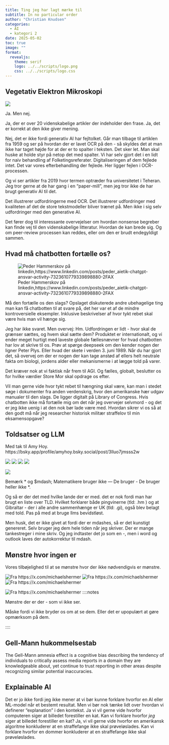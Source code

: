```yaml
---
title: Ting jeg har lagt mærke til
subtitle: In no particular order
author: "Christian Knudsen"
categories:
  - AI
  - kategori 2
date: 2025-05-02
toc: true
image: ""
format:
  revealjs:
    theme: serif
    logo: ../../scripts/logo.png
    css: ../../scripts/logo.css
---
```


## Vegetativ Elektron Mikroskopi

![](vegetative-em.jpg)

::::notes
Ja. Men nej. 

Ja, der er over 20 videnskabelige artikler der indeholder den frase.
Ja, det er korrekt at den ikke giver mening.

Nej, det er ikke fordi generativ AI har fejltolket. Går man tilbage til artiklen
fra 1959 og ser på hvordan der er lavet OCR på den - så skyldes det at man 
ikke har taget højde for at der er to spalter i teksten. Det sker let. Man skal
huske at holde styr på netop det med spalter. Vi har selv gjort det i en lidt
for naiv behandling af Folketingsreferater. Digitaliseringen af dem fejlede intet.
Det var vores efterbehandling der fejlede. Her ligger fejlen i OCR-processen.

Og vi ser artikler fra 2019 hvor termen optræder fra universitetet i Teheran. 
Jeg tror gerne at de har gang i en "paper-mill", men jeg tror ikke de har
brugt generativ AI til det.

Det illustrerer udfordringerne med OCR. Det illustrerer udfordringer med kvaliteten
af det de store tekstmodeller bliver trænet på. Men ikke i sig selv udfordringer
med den generative AI.

Det fører dog til interessante overvejelser om hvordan nonsense begreber
kan finde vej til den videnskabelige litteratur. Hvordan de kan brede sig. Og
om peer-review processen kan reddes, eller om den er brudt endegyldigt sammen.

::::

## Hvad må chatbotten fortælle os?

![Peder Hammerskov på linkedin,https://www.linkedin.com/posts/peder_aietik-chatgpt-ansvar-activity-7323610779339898880-2FAX](farligviden.jpg)

:::: notes
Må den fortælle os den slags? Opslaget diskuterede andre ubehagelige ting man
kan få chatbotten til at svare på, det her var et af de mindre kontroversielle
eksempler. Inklusive beskrivelser af hvor tykt rebet skal være hvis man vil 
hænge sig.

Jeg har ikke svaret. Men overvej:
Hm. Udfordringen er lidt - hvor skal de grænser sættes, og hvem skal sætte dem? Produktet er internationalt, og vi ender meget hurtigt med laveste globale fællesnævner for hvad chatbotten har lov at skrive til os. Prøv at spørge deepseek om den kender nogen der ligner Peter Plys. Eller hvad der skete i verden 3. juni 1989. 
Når du har gjort det, så overvej om der er nogen der kan tage anstød af ellers helt neutrale fakta om biologi, jordens alder eller mekanismerne i at lægge told på varer.

Det kræver nok at vi faktisk når frem til AGI. Og fælles, globalt, beslutter os for hvilke værdier Store Mor skal opdrage os efter.

Vil man gerne vide hvor tykt rebet til hængning skal være, kan man i stedet søge i dokumenter fra anden verdenskrig, hvor den amerikanske hær udgav manualer til den slags. De ligger digitalt på Library of Congress. Hvis chatbotten ikke må fortælle mig om det når jeg overvejer selvmord - og det er jeg ikke uenig i at den nok bør lade være med. Hvordan sikrer vi os så at den godt må når jeg researcher historisk militær straffelov til min eksamensopgave?
::::



## Toldsatser og LLM
Med tak til Amy Hoy.
https://bsky.app/profile/amyhoy.bsky.social/post/3lluo7jmsss2w

![](llm-tariff-grok.jpg)
![](llm-tariff-gemini.jpg)
![](llm-tariff-claude.jpg)
![](llm-tariff-chatgpt.jpg)

![](tariff-formula.webp)

Bemærk * og $mdash; Matematikere bruger ikke — De bruger -  De bruger heller ikke
*.

Og så er der det med hvilke lande der er med. det er nok fordi man har brugt
en liste over TLD. Hvilket forklarer både pingvinerne (tld: .hm ) og at Gibraltar -
der i alle andre sammenhænge er UK (tld: .gi), også blev belagt med told. Pas
på med at bruge llms bevidstløst.


Men husk, det er ikke givet at fordi der er mdashes, så er det
kunstigt genereret. Selv bruger jeg dem hele tiden når jeg skriver.
Der er mange tankestreger i mine skriv. Og jeg indtaster det
jo som en -, men i word og outlook laves der autokorrektur til
mdash.

## Mønstre hvor ingen er

Vores tilbøjelighed til at se mønstre hvor der ikke nødvendigvis er mønstre.

![Fra https://x.com/michaelshermer](pareidolia_1.jpg)
![Fra https://x.com/michaelshermer](pareidolia_2.jpg)
![Fra https://x.com/michaelshermer](pareidolia_3.jpg)

![Fra https://x.com/michaelshermer](pareidolia_4.jpg)
::::notes

 Mønstre der er der - som vi ikke ser.

Måske fordi vi ikke bryder os om at se dem. Eller det er upopulært at gøre 
opmærksom på dem. 

::::


## Gell-Mann hukommelsestab

The Gell-Mann amnesia effect is a cognitive bias describing the tendency of individuals to critically assess media reports in a domain they are knowledgeable about, yet continue to trust reporting in other areas despite recognizing similar potential inaccuracies.


## Explainable AI

Det er jo ikke fordi jeg ikke mener at vi bør kunne forklare hvorfor en 
AI eller ML-model når et bestemt resultat. Men vi bør nok tænke lidt over
hvordan vi definerer "explanation" i den kontekst. Ja vi vil gerne vide 
hvorfor computeren siger at billedet forestiller en kat. Kan vi forklare 
hvorfor _jeg_ siger at billedet forestiller en kat?
Ja, vi vil gerne vide hvorfor en amerikansk algoritme konkluderer at en 
straffefange ikke skal prøveløslades. 
Kan vi forklare hvorfor en dommer konkluderer at en straffefange ikke skal
prøveløslades.
